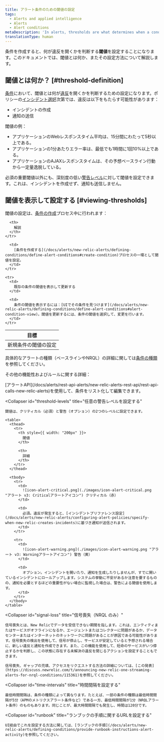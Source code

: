 ```yaml
---
title: アラート条件のための閾値の設定
tags:
  - Alerts and applied intelligence
  - Alerts
  - Alert conditions
metaDescription: 'In alerts, thresholds are what determines when a condition will trigger a violation.'
translationType: human
---
```


条件を作成すると、何が違反を開くかを判断する**閾値**を設定することになります。このドキュメントでは、閾値とは何か、またその設定方法について解説します。

## 閾値とは何か？ [#threshold-definition]

[条件](/docs/using-new-relic/welcome-new-relic/get-started/glossary#alert-condition)において、閾値とは何が[違反](/docs/using-new-relic/welcome-new-relic/get-started/glossary#alert-violation)を開くかを判断するための設定になります。ポリシーの[インシデント選好](/docs/alerts/new-relic-alerts/configuring-alert-policies/specify-when-new-relic-creates-incidents)次第では、違反は以下をもたらす可能性があります：

* インシデントの作成
* 通知の送信

閾値の例：

* アプリケーションのWebレスポンスタイム平均は、15分間にわたって5秒以上である。
* アプリケーションの1分あたりエラー率は、最低でも1時間に1回10%以上である。
* アプリケーションのAJAXレスポンスタイムは、その予想ベースライン行動から一定量逸脱している。

必須の重要閾値以外にも、深刻度の低い[警告レベル](#threshold-levels)に対して閾値を設定できます。これは、インシデントを作成せず、通知も送信しません。

## 閾値を表示して設定する [#viewing-thresholds]

閾値の設定は、[条件の作成](/docs/alerts/new-relic-alerts/defining-conditions/define-alert-conditions)プロセス中に行われます：

<table>
  <thead>
    <tr>
      <th style={{ width: "220px" }}>
        目標
      </th>

      <th>
        解説
      </th>
    </tr>
  </thead>

  <tbody>
    <tr>
      <td>
        新規条件の閾値の設定
      </td>

      <td>
        [条件を作成する](/docs/alerts/new-relic-alerts/defining-conditions/define-alert-conditions#create-condition)プロセスの一環として閾値を設定。
      </td>
    </tr>

    <tr>
      <td>
        既存の条件の閾値を表示して更新する
      </td>

      <td>
        条件の閾値を表示するには：[UIでその条件を見つけます](/docs/alerts/new-relic-alerts/defining-conditions/define-alert-conditions#alert-condition-view)。閾値を更新するには、条件の閾値を選択して、変更を行います。
      </td>
    </tr>
  </tbody>
</table>

具体的なアラートの種類（ベースラインやNRQL）の詳細に関しては[条件の種類](/docs/alerts/new-relic-alerts/defining-conditions/define-alert-conditions#condition-types)を参照してください。

その他の機能性およびルールに関する詳細：

<CollapserGroup>
  <Collapser
    id="use-api"
    title="アラートAPIを使用する"
  >
    [アラートAPI](/docs/alerts/rest-api-alerts/new-relic-alerts-rest-api/rest-api-calls-new-relic-alerts)を使用して、条件をリスト化して編集できます。
  </Collapser>

  <Collapser
    id="threshold-levels"
    title="任意の警告レベルを設定する"
  >
    閾値は、クリティカル（必須）と警告（オプション）の2つのレベルに設定できます。

    <table>
      <thead>
        <tr>
          <th style={{ width: "200px" }}>
            閾値
          </th>

          <th>
            詳細
          </th>
        </tr>
      </thead>

      <tbody>
        <tr>
          <td>
            ![icon-alert-critical.png](./images/icon-alert-critical.png "アラート v3: Criticalアラートアイコン") クリティカル（赤）
          </td>

          <td>
            必須。違反が発生すると、[インシデントプリファレンス設定](/docs/alerts/new-relic-alerts/configuring-alert-policies/specify-when-new-relic-creates-incidents)に基づき通知が送信されます。
          </td>
        </tr>

        <tr>
          <td>
            ![icon-alert-warning.png](./images/icon-alert-warning.png "アラート v3: Warningアラートアイコン") 警告（黄）
          </td>

          <td>
            オプション。インシデントを開いたり、通知を生成したりしませんが、すでに開いているインシデントにロールアップします。システムの挙動に不安があるか注意を要するものの、通知を必要とするほどの重要性がない場合に監視した場合は、警告による閾値を使用します。
          </td>
        </tr>
      </tbody>
    </table>
  </Collapser>

  <Collapser
    id="signal-loss"
    title="信号喪失（NRQL のみ）"
  >
    信号喪失とは、New Relicでデータを受信できない期間を指します。これは、エンティティまたはサービスがオフラインになるか、エージェントまたはコレクターに問題があるか、データセンターまたはインターネットのネットワークに問題があることが原因である可能性があります。信号喪失の検出を使用して、信号が停止し、サービスが安定していると予想される場合に、新しい違反と通知を作成できます。また、この機能を使用して、短命のサービスがいつ停止するかを判断し、この状態に存在する未解決の違反を閉じるアクションを設定することもできます。

    信号喪失、ギャップの充填、アクセスをリクエストする方法の詳細については、[この発表](https://discuss.newrelic.com/t/announcing-new-relic-one-streaming-alerts-for-nrql-conditions/115361)を参照してください。
  </Collapser>

  <Collapser
    id="time-intervals"
    title="時間間隔を設定する"
  >
    最低時間間隔は、条件の種類によって異なります。たとえば、一部の条件の種類は最低時間間隔が5分（APMのメトリクスアラート条件など）である一方、最低時間間隔が1分（NRQLアラート条件）のものもあります。同じことが、最大時間間隔でも発生し、時間は120分です。
  </Collapser>

  <Collapser
    id="runbook"
    title="ランブックの手順に関するURLを設定する"
  >
    UI経由でこれを設定する方法に関しては、[ランブックの手順](/docs/alerts/new-relic-alerts/defining-conditions/provide-runbook-instructions-alert-activity)を参照してください。
  </Collapser>
</CollapserGroup>